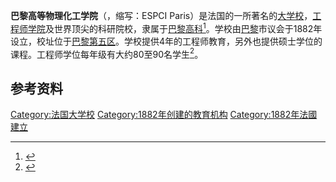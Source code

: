 {{coord|48|50|29|N|2|20|49|E||display=title}}
{{Infobox University 
|学校名称           = ESPCI Paris，巴黎高等工业物理与化学学院
|logo          = 
|established    = 1882年
|type          = [[大学校|大学校]]，工程师学院
|city           = [[巴黎|巴黎]] 
|country        = [[法国|法国]] 
|campus         = [[巴黎第五区|巴黎第五区]]
|affiliations   = [[巴黎高科|巴黎高科]]<br> [[IDEA联盟|IDEA联盟]]<br/>[[巴黎文理研究大学|巴黎文理研究大学]]
|website        = [https://www.espci.fr/fr/]
}}
'''巴黎高等物理化工学院'''（{{lang-fr|École supérieure de physique et de chimie industrielles de la Ville de Paris}}，缩写：ESPCI Paris）是法国的一所著名的[[大学校_(法国)|大学校]]，[[工程师学院|工程师学院]]及世界顶尖的科研院校，隶属于[[巴黎高科|巴黎高科]]<ref>{{Cite web |url=http://www.espci.fr/fr/espci-paristech/ |title=Accueil > ESPCI ParisTech<!-- Bot generated title --> |access-date=2011-08-15 |archive-date=2016-04-24 |archive-url=https://web.archive.org/web/20160424171624/https://www.espci.fr/fr/espci-paristech |dead-url=no }}</ref>。学校由[[巴黎|巴黎]]市议会于1882年设立，校址位于[[巴黎第五区|巴黎第五区]]。学校提供4年的工程师教育，另外也提供硕士学位的课程。工程师学位每年级有大约80至90名学生<ref>{{Cite web |url=http://www.espci.fr/fr/formations/ingenieur-espci/ |title=Accueil > Formations<!-- Bot generated title --> |access-date=2011-08-16 |archive-date=2017-07-11 |archive-url=https://web.archive.org/web/20170711021415/https://www.espci.fr/fr/formations/ingenieur-espci/ |dead-url=no }}</ref>。

==参考资料==
{{Reflist|2}}

{{巴黎文理研究大学}}
{{ParisTech}}
{{法国大学校会议}}
{{DEFAULTSORT:cole Supérieure de Physique et de Chimie Industrielle de la Ville de Paris}}


{{commonscat|ESPCI ParisTech}}
{{法國教育小作品}}

[[Category:法国大学校|Category:法国大学校]]
[[Category:1882年创建的教育机构|Category:1882年创建的教育机构]]
[[Category:1882年法國建立|Category:1882年法國建立]]